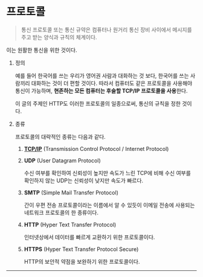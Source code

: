 # 프로토콜

> 통신 프로토콜 또는 통신 규약은 컴퓨터나 원거리 통신 장비 사이에서 메시지를 주고 받는 양식과 규칙의 체계이다.

이는 원활한 통신을 위한 것이다.

1. 정의

   예를 들어 한국어를 쓰는 우리가 영어권 사람과 대화하는 것 보다, 한국어를 쓰는 사람끼리 대화하는 것이 더 편할 것이다. 따라서 컴퓨터도 같은 프로토콜을 사용해야 통신이 가능하며, **현존하는 모든 컴퓨터는 후술할 TCP/IP 프로토콜을 사용**한다.

   이 글의 주제인 HTTP도 이러한 프로토콜의 일종으로써, 통신의 규칙을 정한 것이다.

2. 종류

   프로토콜의 대략적인 종류는 다음과 같다.

   1. [**TCP/IP**](https://github.com/976520/TIL/blob/main/network/TCP%2CIP.md) (Transmission Control Protocol / Internet Protocol)

   2. **UDP** (User Datagram Protocol)

      수신 여부를 확인하여 신뢰성이 높지만 속도가 느린 TCP에 비해 수신 여부를 확인하지 않는 UDP는 신뢰성이 낮지만 속도가 빠르다.

   3. **SMTP** (Simple Mail Transfer Protocol)

      간이 우편 전송 프로토콜이라는 이름에서 알 수 있듯이 이메일 전송에 사용되는 네트워크 프로토콜의 한 종류이다.

   4. **HTTP** (Hyper Text Transfer Protocol)

      인터넷상에서 데이터를 빠르게 교환하기 위한 프로토콜이다.

   5. **HTTPS** (Hyper Text Transfer Protocol Secure)

      HTTP의 보안적 약점을 보완하기 위한 프로토콜이다.

---
